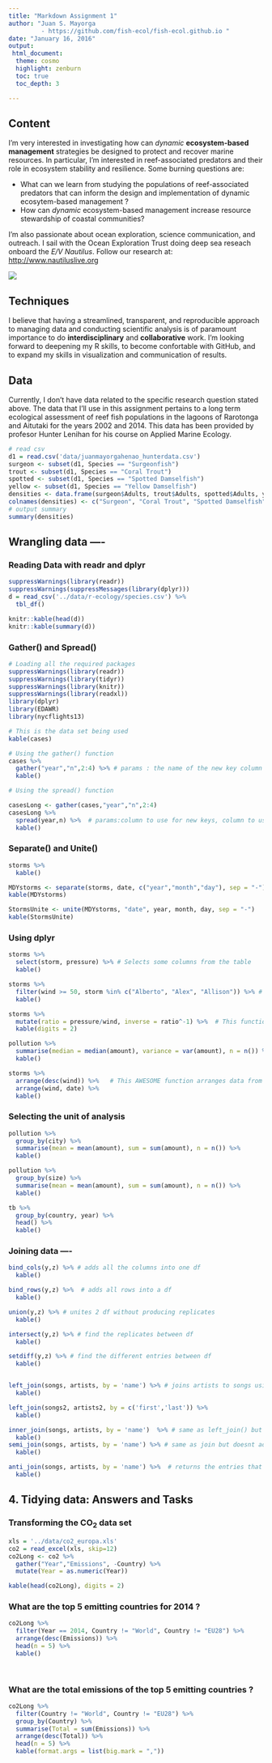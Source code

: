 ```yaml
---
title: "Markdown Assignment 1"
author: "Juan S. Mayorga
         - https://github.com/fish-ecol/fish-ecol.github.io "
date: "January 16, 2016" 
output: 
 html_document:
  theme: cosmo
  highlight: zenburn
  toc: true
  toc_depth: 3

---
```


## Content

I'm very interested in investigating how can *dynamic* **ecosystem-based management** strategies be designed to protect and recover marine resources. In particular, I'm interested in reef-associated predators and their role in ecosystem stability and resilience. Some burning questions are: 

- What can we learn from studying the populations of reef-associated predators that can inform the design and implementation of dynamic ecosytem-based management ? 
- How can *dynamic* ecosystem-based management increase resource stewardship of coastal communities?

I'm also passionate about ocean exploration, science communication, and outreach. I sail with the Ocean Exploration Trust doing deep sea reseach onboard the *E/V Nautilus*. Follow our research at:  <http://www.nautiluslive.org>

![](images/juan_reef-photo.jpg)

## Techniques

I believe that having a streamlined, transparent, and reproducible approach to managing data and conducting scientific analysis is of paramount importance to do **interdisciplinary** and **collaborative** work. I'm looking forward to deepening my R skills, to become confortable with GitHub, and to expand my skills in visualization and communication of results. 

## Data

Currently, I don't have data related to the specific research question stated above. The data that I'll use in this assignment pertains to a long term ecological assessment of reef fish populations in the lagoons of Rarotonga and Aitutaki for the years 2002 and 2014. This data has been provided by profesor Hunter Lenihan for his course on Applied Marine Ecology. 

```r
# read csv
d1 = read.csv('data/juanmayorgahenao_hunterdata.csv')
surgeon <- subset(d1, Species == "Surgeonfish")
trout <- subset(d1, Species == "Coral Trout")
spotted <- subset(d1, Species == "Spotted Damselfish")
yellow <- subset(d1, Species == "Yellow Damselfish")
densities <- data.frame(surgeon$Adults, trout$Adults, spotted$Adults, yellow$Adults)
colnames(densities) <- c("Surgeon", "Coral Trout", "Spotted Damselfish", "Yellow Damselfish")
# output summary
summary(densities)
```



## Wrangling data ----

### Reading Data with readr and dplyr
```r
suppressWarnings(library(readr))
suppressWarnings(suppressMessages(library(dplyr)))
d = read_csv('../data/r-ecology/species.csv') %>%
  tbl_df() 

knitr::kable(head(d))
knitr::kable(summary(d))
```

### Gather() and Spread()
```r
# Loading all the required packages
suppressWarnings(library(readr))
suppressWarnings(library(tidyr))
suppressWarnings(library(knitr))
suppressWarnings(library(readxl))
library(dplyr)
library(EDAWR)
library(nycflights13)

# This is the data set being used
kable(cases) 

# Using the gather() function
cases %>% 
  gather("year","n",2:4) %>% # params : the name of the new key column (string), name of the new value column, which rows to collapse
  kable() 

# Using the spread() function

casesLong <- gather(cases,"year","n",2:4)
casesLong %>% 
  spread(year,n) %>%  # params:column to use for new keys, column to use for values
  kable()

```

### Separate() and Unite()
```r
storms %>% 
  kable()

MDYstorms <- separate(storms, date, c("year","month","day"), sep = "-") 
kable(MDYstorms) 

StormsUnite <- unite(MDYstorms, "date", year, month, day, sep = "-")
kable(StormsUnite)
```

### Using dplyr

```r
storms %>%
  select(storm, pressure) %>% # Selects some columns from the table 
  kable()

storms %>%
  filter(wind >= 50, storm %in% c("Alberto", "Alex", "Allison")) %>% # %in% is group membership
  kable()

storms %>%
  mutate(ratio = pressure/wind, inverse = ratio^-1) %>%  # This function creates a new variable column by making operations between other columns. 
  kable(digits = 2)

pollution %>%
  summarise(median = median(amount), variance = var(amount), n = n()) %>%  # creates a summary table with the specified stats
  kable()

storms %>% 
  arrange(desc(wind)) %>%   # This AWESOME function arranges data from min to max or max to min (desc())
  arrange(wind, date) %>% 
  kable()
```

### Selecting the unit of analysis
```r
pollution %>% 
  group_by(city) %>% 
  summarise(mean = mean(amount), sum = sum(amount), n = n()) %>% 
  kable()

pollution %>% 
  group_by(size) %>% 
  summarise(mean = mean(amount), sum = sum(amount), n = n()) %>% 
  kable()

tb %>% 
  group_by(country, year) %>% 
  head() %>% 
  kable()

```

### Joining data ----
```r
bind_cols(y,z) %>% # adds all the columns into one df
  kable()

bind_rows(y,z) %>%  # adds all rows into a df
  kable()

union(y,z) %>% # unites 2 df without producing replicates
  kable()

intersect(y,z) %>% # find the replicates between df
  kable()

setdiff(y,z) %>% # find the different entries between df
  kable()


left_join(songs, artists, by = 'name') %>% # joins artists to songs using the variable "name" to relate both df
  kable()

left_join(songs2, artists2, by = c('first','last')) %>% 
  kable()

inner_join(songs, artists, by = 'name')  %>% # same as left_join() but rows that are not related are eliminated
  kable()
semi_join(songs, artists, by = 'name') %>% # same as join but doesnt add new variable
  kable()

anti_join(songs, artists, by = 'name') %>%  # returns the entries that are not related in both df
  kable()

```


## 4. Tidying data: Answers and Tasks
 
### Transforming the CO<sub>2</sub> data set
```r
xls = '../data/co2_europa.xls'
co2 = read_excel(xls, skip=12)
co2Long <- co2 %>% 
  gather("Year","Emissions", -Country) %>% 
  mutate(Year = as.numeric(Year))

kable(head(co2Long), digits = 2)
```

### What are the top 5 emitting countries for 2014 ? 

```r

co2Long %>% 
  filter(Year == 2014, Country != "World", Country != "EU28") %>% 
  arrange(desc(Emissions)) %>% 
  head(n = 5) %>% 
  kable()
  
  
```

### What are the total emissions of the top 5 emitting countries ?

```r

co2Long %>% 
  filter(Country != "World", Country != "EU28") %>% 
  group_by(Country) %>% 
  summarise(Total = sum(Emissions)) %>% 
  arrange(desc(Total)) %>% 
  head(n = 5) %>% 
  kable(format.args = list(big.mark = ","))
  

```

